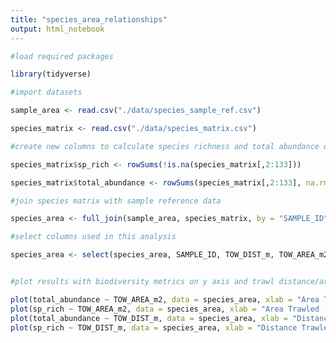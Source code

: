 ```yaml
---
title: "species_area_relationships"
output: html_notebook
---
```

```r
#load required packages

library(tidyverse)

#import datasets

sample_area <- read.csv("./data/species_sample_ref.csv")

species_matrix <- read.csv("./data/species_matrix.csv")

#create new columns to calculate species richness and total abundance of each sample

species_matrix$sp_rich <- rowSums(!is.na(species_matrix[,2:133]))

species_matrix$total_abundance <- rowSums(species_matrix[,2:133], na.rm = T)

#join species matrix with sample reference data

species_area <- full_join(sample_area, species_matrix, by = "SAMPLE_ID")

#select columns used in this analysis

species_area <- select(species_area, SAMPLE_ID, TOW_DIST_m, TOW_AREA_m2, sp_rich, total_abundance)


#plot results with biodiversity metrics on y axis and trawl distance/area on x axis

plot(total_abundance ~ TOW_AREA_m2, data = species_area, xlab = "Area Trawled (square meters)", ylab= "Total Abundance of All Species in Trawl")
plot(sp_rich ~ TOW_AREA_m2, data = species_area, xlab = "Area Trawled (square meters)", ylab = "Unique Species per Trawl")
plot(total_abundance ~ TOW_DIST_m, data = species_area, xlab = "Distance Trawled (meters)", ylab = "Total Abundance of All Species in Trawl")
plot(sp_rich ~ TOW_DIST_m, data = species_area, xlab = "Distance Trawled (meters)", ylab = "Unique Species per Trawl")
```

